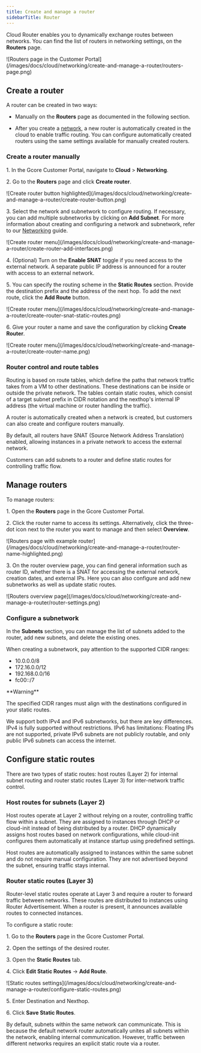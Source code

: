 ---
title: Create and manage a router
sidebarTitle: Router
---

Cloud Router enables you to dynamically exchange routes between networks. You can find the list of routers in networking settings, on the **Routers** page.


<Frame>![Routers page in the Customer Portal](/images/docs/cloud/networking/create-and-manage-a-router/routers-page.png)</Frame>



## Create a router

A router can be created in two ways: 

  * Manually on the **Routers** page as documented in the following section. 

  * After you create a [network](/cloud/networking/create-and-manage-a-network), a new router is automatically created in the cloud to enable traffic routing. You can configure automatically created routers using the same settings available for manually created routers.




### Create a router manually

1\. In the Gcore Customer Portal, navigate to **Cloud** > **Networking**. 

2\. Go to the **Routers** page and click **Create router**.


<Frame>![Create router button highlighted](/images/docs/cloud/networking/create-and-manage-a-router/create-router-button.png)</Frame>



3\. Select the network and subnetwork to configure routing. If necessary, you can add multiple subnetworks by clicking on **Add Subnet**. For more information about creating and configuring a network and subnetwork, refer to our [Networking](/cloud/networking/create-and-manage-a-network) guide.


<Frame>![Create router menu](/images/docs/cloud/networking/create-and-manage-a-router/create-router-add-interfaces.png)</Frame>



4\. (Optional) Turn on the **Enable SNAT** toggle if you need access to the external network. A separate public IP address is announced for a router with access to an external network. 

5\. You can specify the routing scheme in the **Static Routes** section. Provide the destination prefix and the address of the next hop. To add the next route, click the **Add Route** button. 


<Frame>![Create router menu](/images/docs/cloud/networking/create-and-manage-a-router/create-router-snat-static-routes.png)</Frame>



6\. Give your router a name and save the configuration by clicking **Create Router**.


<Frame>![Create router menu](/images/docs/cloud/networking/create-and-manage-a-router/create-router-name.png)</Frame>



### Router control and route tables

Routing is based on route tables, which define the paths that network traffic takes from a VM to other destinations. These destinations can be inside or outside the private network. The tables contain static routes, which consist of a target subnet prefix in CIDR notation and the nexthop's internal IP address (the virtual machine or router handling the traffic).

A router is automatically created when a network is created, but customers can also create and configure routers manually.

By default, all routers have SNAT (Source Network Address Translation) enabled, allowing instances in a private network to access the external network. 

Customers can add subnets to a router and define static routes for controlling traffic flow.

## Manage routers

To manage routers: 

1\. Open the **Routers** page in the Gcore Customer Portal. 

2\. Click the router name to access its settings. Alternatively, click the three-dot icon next to the router you want to manage and then select **Overview**.


<Frame>![Routers page with example router](/images/docs/cloud/networking/create-and-manage-a-router/router-name-highlighted.png)</Frame>



3\. On the router overview page, you can find general information such as router ID, whether there is a SNAT for accessing the external network, creation dates, and external IPs. Here you can also configure and add new subnetworks as well as update static routes.


<Frame>![Routers overview page](/images/docs/cloud/networking/create-and-manage-a-router/router-settings.png)</Frame>



### Configure a subnetwork

In the **Subnets** section, you can manage the list of subnets added to the router, add new subnets, and delete the existing ones. 

When creating a subnetwork, pay attention to the supported CIDR ranges: 

  * 10.0.0.0/8 
  * 172.16.0.0/12 
  * 192.168.0.0/16
  * fc00::/7

<Warning>
**Warning**

The specified CIDR ranges must align with the destinations configured in your static routes.
</Warning>

We support both IPv4 and IPv6 subnetworks, but there are key differences. IPv4 is fully supported without restrictions. IPv6 has limitations: Floating IPs are not supported, private IPv6 subnets are not publicly routable, and only public IPv6 subnets can access the internet. 

## Configure static routes

There are two types of static routes: host routes (Layer 2) for internal subnet routing and router static routes (Layer 3) for inter-network traffic control.

### Host routes for subnets (Layer 2)

Host routes operate at Layer 2 without relying on a router, controlling traffic flow within a subnet. They are assigned to instances through DHCP or cloud-init instead of being distributed by a router. DHCP dynamically assigns host routes based on network configurations, while cloud-init configures them automatically at instance startup using predefined settings.

Host routes are automatically assigned to instances within the same subnet and do not require manual configuration. They are not advertised beyond the subnet, ensuring traffic stays internal.

### Router static routes (Layer 3)

Router-level static routes operate at Layer 3 and require a router to forward traffic between networks. These routes are distributed to instances using Router Advertisement. When a router is present, it announces available routes to connected instances.

To configure a static route:

1\. Go to the **Routers** page in the Gcore Customer Portal.

2\. Open the settings of the desired router.

3\. Open the **Static Routes** tab.

4\. Click **Edit Static Routes** → **Add Route**.


<Frame>![Static routes settings](/images/docs/cloud/networking/create-and-manage-a-router/configure-static-routes.png)</Frame>



5\. Enter Destination and Nexthop.

6\. Click **Save Static Routes**.

By default, subnets within the same network can communicate. This is because the default network router automatically unites all subnets within the network, enabling internal communication. However, traffic between different networks requires an explicit static route via a router.